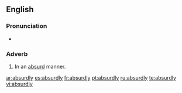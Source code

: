 ==English==

===Pronunciation===
*{{audio|en-us-absurdly.ogg|Audio (US)}}

===Adverb===
{{en-adv}}

#In an [[absurd]] manner.

[[ar:absurdly]]
[[es:absurdly]]
[[fr:absurdly]]
[[pt:absurdly]]
[[ru:absurdly]]
[[te:absurdly]]
[[vi:absurdly]]